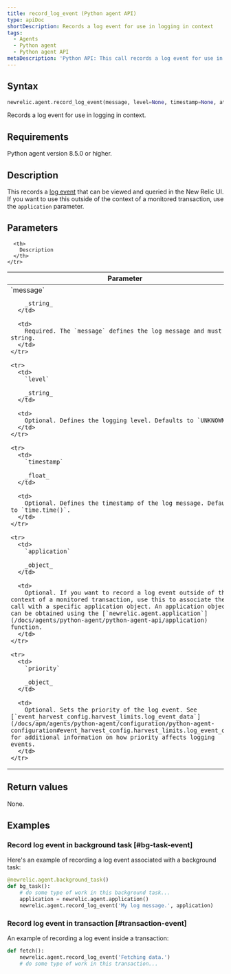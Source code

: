 ```yaml
---
title: record_log_event (Python agent API)
type: apiDoc
shortDescription: Records a log event for use in logging in context
tags:
  - Agents
  - Python agent
  - Python agent API
metaDescription: 'Python API: This call records a log event for use in logging in context.'
---
```


## Syntax

```py
newrelic.agent.record_log_event(message, level=None, timestamp=None, attributes=None, application=None, priority=None)
```

Records a log event for use in logging in context.

## Requirements

Python agent version 8.5.0 or higher.

## Description

This records a [log event](/docs/logs/logs-context/configure-logs-context-python) that can be viewed and queried in the New Relic UI. If you want to use this outside of the context of a monitored transaction, use the `application` parameter.

## Parameters

<table>
  <thead>
    <tr>
      <th width="25%">
        Parameter
      </th>

      <th>
        Description
      </th>
    </tr>
  </thead>

  <tbody>
    <tr>
      <td>
        `message`

        _string_
      </td>

      <td>
        Required. The `message` defines the log message and must be a string.
      </td>
    </tr>

    <tr>
      <td>
        `level`

        _string_
      </td>

      <td>
        Optional. Defines the logging level. Defaults to `UNKNOWN`.
      </td>
    </tr>

    <tr>
      <td>
        `timestamp`

        _float_
      </td>

      <td>
        Optional. Defines the timestamp of the log message. Defaults to `time.time()`.
      </td>
    </tr>

    <tr>
      <td>
        `application`

        _object_
      </td>

      <td>
        Optional. If you want to record a log event outside of the context of a monitored transaction, use this to associate the call with a specific application object. An application object can be obtained using the [`newrelic.agent.application`](/docs/agents/python-agent/python-agent-api/application) function.
      </td>
    </tr>

    <tr>
      <td>
        `priority`

        _object_
      </td>

      <td>
        Optional. Sets the priority of the log event. See [`event_harvest_config.harvest_limits.log_event_data`](/docs/apm/agents/python-agent/configuration/python-agent-configuration#event_harvest_config.harvest_limits.log_event_data) for additional information on how priority affects logging events.
      </td>
    </tr>
  </tbody>
</table>

## Return values

None.

## Examples

### Record log event in background task [#bg-task-event]

Here's an example of recording a log event associated with a background task:

```py
@newrelic.agent.background_task()
def bg_task():
    # do some type of work in this background task...
    application = newrelic.agent.application()
    newrelic.agent.record_log_event('My log message.', application)
```

### Record log event in transaction [#transaction-event]

An example of recording a log event inside a transaction:

```py
def fetch():
    newrelic.agent.record_log_event('Fetching data.')
    # do some type of work in this transaction...
```
